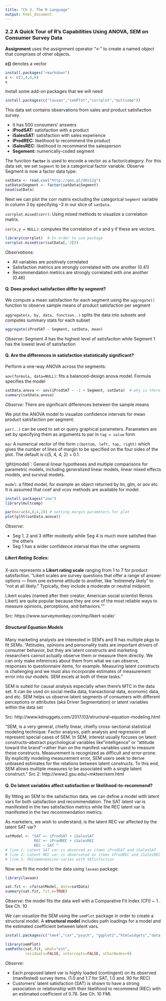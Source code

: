 ```yaml
---
title: "Ch 2. The R Language"
output: html_document
---
```


### 2.2 A Quick Tour of R's Capabilities Using ANOVA, SEM on Consumer Survey Data

**Assignment** uses the assignment operator "<-" to create a named object that comprises of other objects. 

**c()** denotes a vector

```r
install.packages("rmarkdown")
x <- c(2,4,6,8)
x
```
Install some add-on packages that we will need

```r
install.packages(c("lavaan","semPlot","corrplot","multcomp"))
```
This data set contains observations from sales and product satisfaction survey.

* It has 500 consumers' answers
* **iProdSAT:** satisfaction with a product
* **iSalesSAT:** satisfaction with sales experience
* **iProdREC:** likelihood to recommend the product
* **iSalesREC:** likelihood to recommend the salesperson
* **Segement:** numerically-coded segment

The function **`factor`** is used to encode a vector as a factor/category. For this data set, we set `Segment` to be a categorical factor variable. Observe Segment is now a factor data type:

```r
satData <- read.csv("http://goo.gl/UDv12g")
satData$Segment <- factor(satData$Segment)
head(satData)
```

Next we can plot the corr matrix excluding the categorical `Segment` variable in column 3 by specifying -3 in our slice of `satData`.

`corrplot.mixed(corr)`: Using mixed methods to visualize a correlation matrix.

`cor(x,y = NULL)`: computes the correlation of x and y if these are vectors.
```r
library(corrplot)  # In order to use package
corrplot.mixed(cor(satData[,-3]))
```
*Observations*:

* All variables are positively correlated
* Satisfaction metrics are strongly correlated with one another (0.41)
* Recommendation metrics are strongly correlated with one another (0.46)

#### Q. Does product satisfaction differ by segment? 

We compute a mean satisfaction for each segment using the `aggregate()` function to observe sample means of product satisfaction per segment

`aggregate(x, by, data, function..)` splits the data into subsets and computes summary stats for each subset

```r
aggregate(iProdSAT ~ Segment, satData, mean)
```
*Observe*: Segment 4 has the highest level of satisfaciton while Segment 1 has the lowest level of satisfaction

#### Q. Are the differences in satisfaction statistically significant?

Perform a one-way ANOVA across the segments:

`aov(formula, data=NULL)`: fits a balanced-design anova model. Formula specifies the model

```r
satData.anova <- aov(iProdSAT ~ -1 + Segment, satData)  # why is there a -1?
summary(satData.anova)
```
*Observe*: There are significant differences between the sample means

We plot the ANOVA model to visualize confidence intervals for mean product satisfaction per segment:

`par(..)` can be used to set or query graphical parameters. Parameters are set by specifying them as arguments to par in `tag = value` form

`mar` A numerical vector of the form `c(bottom, left, top, right)` which gives the number of lines of margin to be specified on the four sides of the plot. The default is c(5, 4, 4, 2) + 0.1. 

'glht(model)`: General linear hypotheses and multiple comparisons for parametric models, including generalized linear models, linear mixed effects models, and survival models.
  
`model`: a fitted model, for example an object returned by lm, glm, or aov etc. It is assumed that coef and vcov     methods are available for model.
```r
install.packages("zoo")
library(multcomp)
```


```r
par(mar=c(4,8,4,2)) # setting margin parameters for plot
plot(glht(satData.anova))
```
*Observe*: 

* Seg 1, 2 and 3 differ modestly while Seg 4 is much more satisfied than the others
* Seg 1 has a wider confidence interval than the other segments

##### Likert Rating Scales:

X-axis represents a **Likert rating scale** ranging from 1 to 7 for product satisfaction. "Likert scales are survey questions that offer a range of answer options — from one extreme attitude to another, like “extremely likely” to “not at all likely.” Typically, they include a moderate or neutral midpoint.

Likert scales (named after their creator, American social scientist Rensis Likert) are quite popular because they are one of the most reliable ways to measure opinions, perceptions, and behaviors.""

Src: https://www.surveymonkey.com/mp/likert-scale/

##### Structural Equation Models

Many marketing analysts are interested in SEM's and R has multiple pkgs to fit SEMs. "Attitudes, opinions and personality traits are important drivers of consumer behavior, but they are latent constructs and marketing researchers cannot actually observe them or measure them directly. We can only make inferences about them from what we can observe, responses to questionnaire items, for example. Measuring latent constructs is challenging and we must also incorporate estimates of measurement error into our models. SEM excels at both of these tasks."

SEM is suited for causal analysis especially when there's MTC in the data set. It can be used on social media data, transactional data, economic data, and etc. SEM helps us observe latent segments of consumers with different perceptions or attributes (aka Driver Segmentation) or latent variables within the data set 

Src: http://www.kdnuggets.com/2017/03/structural-equation-modeling.html

"SEM, is a very general, chiefly linear, chiefly cross-sectional statistical modeling technique. Factor analysis, path analysis and regression all represent special cases of SEM. In SEM, interest usually focuses on latent constructs--abstract psychological variables like "intelligence" or "attitude toward the brand"--rather than on the manifest variables used to measure these constructs. Measurement is recognized as difficult and error-prone. By explicitly modeling measurement error, SEM users seek to derive unbiased estimates for the relations between latent constructs. To this end, SEM allows multiple measures to be associated with a single latent construct."
Src 2: http://www2.gsu.edu/~mkteer/sem.html

#### Q. Do latent variables affect satisfaction or likelihood-to-recommend?

By fitting an SEM to the satisfaction data, we can define a model with latent vars for both satisfaction and recommendation. The SAT latent var is manifested in the two satisfaction metrics while the REC latent var is manifested in the two recommendation metrics. 

As marketers, we wish to understand, is the latent REC var affected by the latent SAT var?
```r

satModel <- "SAT =~ iProdSAT + iSalesSAT 
             REC =~ iProdREC + iSalesREC
             REC ~ SAT "
# line 1: Latent SAT var is observed as items iProdSAT and iSalesSAT
# line 2: Latent REC var is observated as items iProdREC and iSalesREC
# line 3: RECommendation varies with SATisfaction

```

Now we fit the model to the data using `lavaan` package:
```r
library(lavaan)

sat.fit <- cfa(satModel, data=satData)
summary(sat.fit, fit.m=TRUE)
```
*Observe*: the model fits the data well with a Comparative Fit Index (CFI) ~ 1 . See Ch. 10

We can visualize the SEM using the `semPlot` package in order to create a structural model. A **structural model** includes path loadings for a model and the estimated coefficient between latent vars.
```r
install.packages(c("lme4","car","psych", "ggplot2","htmlwidgets","data.table","pkgconfig"))

```

```r
library(semPlot)
semPaths(sat.fit, what="est",
         residuals=FALSE, intercepts=FALSE, nCharNodes=9)
```
*Observe*:

* Each proposed latent var is highly loaded (contingent) on its observed (manifested) survey items. (1.0 and 1.7 for SAT, 1.0 and .90 for REC)
* Customers' latent satisfaction (SAT) is shown to have a strong association or relationship with their likelihood to recommend (REC) with an estimated coefficient of 0.76. See Ch. 10 FMI.